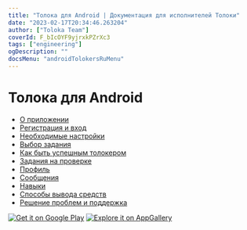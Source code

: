 ```yaml
---
title: "Толока для Android | Документация для исполнителей Толоки"
date: "2023-02-17T20:34:46.263204"
author: ["Toloka Team"]
coverId: F_bIcOYF9yjrxkPZrXc3
tags: ["engineering"]
ogDescription: ""
docsMenu: "androidTolokersRuMenu"
---
```


# Толока для Android

* [О приложении](./about)
* [Регистрация и вход](./auth)
* [Необходимые настройки](./settings)
* [Выбор задания](./task-select)
* [Как быть успешным толокером](./tasks)
* [Задания на проверке](./priemka)
* [Профиль](./profile)
* [Сообщения](./messages)
* [Навыки](./skills)
* [Способы вывода средств](./pay/about)
* [Решение проблем и поддержка](./troubleshooting/troubleshooting)

[![Get it on Google Play](https://tlkfrontprod.azureedge.net/portal-production/static/uploaded/images/1676733322169/1676733322169_original_svg.svg)](https://play.google.com/store/apps/details?id=com.yandex.toloka.androidapp) [![Explore it on AppGallery](https://tlkfrontprod.azureedge.net/portal-production/static/uploaded/images/ee2f9dac09e12037081e4bb642e2ddfd/ee2f9dac09e12037081e4bb642e2ddfd_original_jpeg.jpeg)](https://appgallery.huawei.com/#/app/C101068701)
